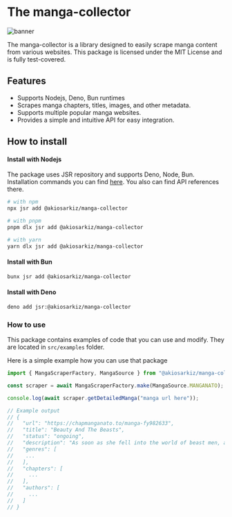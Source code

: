 # The manga-collector

![banner](https://i.ibb.co/HC4wFkC/manga-collector-banner.jpg)

The manga-collector is a library designed to easily scrape manga content from various websites. This package is licensed under the MIT License and is fully test-covered.

## Features

- Supports Nodejs, Deno, Bun runtimes
- Scrapes manga chapters, titles, images, and other metadata.
- Supports multiple popular manga websites.
- Provides a simple and intuitive API for easy integration.

## How to install

#### Install with Nodejs

The package uses JSR repository and supports Deno, Node, Bun. Installation commands you can find [here](https://jsr.io/@akiosarkiz/manga-collector). You also can find API references there.

```bash
# with npm
npx jsr add @akiosarkiz/manga-collector

# with pnpm
pnpm dlx jsr add @akiosarkiz/manga-collector

# with yarn
yarn dlx jsr add @akiosarkiz/manga-collector
```

#### Install with Bun

```bash
bunx jsr add @akiosarkiz/manga-collector
```

#### Install with Deno

```bash
deno add jsr:@akiosarkiz/manga-collector
```

### How to use

This package contains examples of code that you can use and modify. They are located in `src/examples` folder.

Here is a simple example how you can use that package

```typescript
import { MangaScraperFactory, MangaSource } from "@akiosarkiz/manga-collector";

const scraper = await MangaScraperFactory.make(MangaSource.MANGANATO);

console.log(await scraper.getDetailedManga("manga url here"));

// Example output
// {
//   "url": "https://chapmanganato.to/manga-fy982633",
//   "title": "Beauty And The Beasts",
//   "status": "ongoing",
//   "description": "As soon as she fell into the world of beast men, a leopard forcibly took her back to his home. Indeed, Bai Jingjing is at a complete and utter loss. The males in this world are all handsome beyond compare, while the women are all so horrid that even the gods shudder at their sight. As a first-rate girl from the modern world (she's even a quarter Russian), Bai Jingjing finds herself sitting at the center of a harem filled with beautiful men -- at the very peak of existence.",
//   "genres": [
//    ...
//   ],
//   "chapters": [
//     ...
//   ],
//   "authors": [
//     ...
//   ]
// }
```
